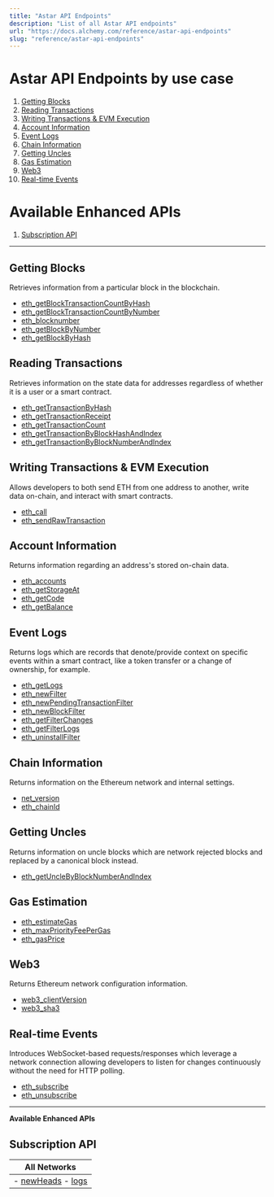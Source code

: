 ```yaml
---
title: "Astar API Endpoints"
description: "List of all Astar API endpoints"
url: "https://docs.alchemy.com/reference/astar-api-endpoints"
slug: "reference/astar-api-endpoints"
---
```



# Astar API Endpoints by use case

1. [Getting Blocks](/reference/astar-api-endpoints#getting-blocks)
2. [Reading Transactions](/reference/astar-api-endpoints#reading-transactions)
3. [Writing Transactions & EVM Execution](#writing-transactions--evm-execution)
4. [Account Information](#account-information)
5. [Event Logs](/reference/astar-api-endpoints#event-logs)
6. [Chain Information](/reference/astar-api-endpoints#chain-information)
7. [Getting Uncles](/reference/astar-api-endpoints#getting-uncles)
8. [Gas Estimation](/reference/astar-api-endpoints#gas-estimation)
9. [Web3](/reference/astar-api-endpoints#web3)
10. [Real-time Events](/reference/astar-api-endpoints#real-time-events)

# Available Enhanced APIs

1. [Subscription API](/reference/astar-api-endpoints#subscription-api)

***

## Getting Blocks

Retrieves information from a particular block in the blockchain.

* [eth\_getBlockTransactionCountByHash](/reference/eth-getblocktransactioncountbyhash-astar)
* [eth\_getBlockTransactionCountByNumber](/reference/eth-getblocktransactioncountbynumber-astar)
* [eth\_blocknumber](/reference/eth-blocknumber-astar)
* [eth\_getBlockByNumber](/reference/eth-getblockbynumber-astar)
* [eth\_getBlockByHash](/reference/eth-getblockbyhash-astar)

## Reading Transactions

Retrieves information on the state data for addresses regardless of whether it is a user or a smart contract.

* [eth\_getTransactionByHash](/reference/eth-gettransactionbyhash-astar)
* [eth\_getTransactionReceipt](/reference/eth-gettransactionreceipt-astar)
* [eth\_getTransactionCount](/reference/eth-gettransactioncount-astar)
* [eth\_getTransactionByBlockHashAndIndex](/reference/eth-gettransactionbyblockhashandindex-astar)
* [eth\_getTransactionByBlockNumberAndIndex](/reference/eth-gettransactionbyblocknumberandindex-astar)

## Writing Transactions & EVM Execution

Allows developers to both send ETH from one address to another, write data on-chain, and interact with smart contracts.

* [eth\_call](/reference/eth-call-astar)
* [eth\_sendRawTransaction](/reference/eth-sendrawtransaction-astar)

## Account Information

Returns information regarding an address's stored on-chain data.

* [eth\_accounts](/reference/eth-accounts-astar)
* [eth\_getStorageAt](/reference/eth-getstorageat-astar)
* [eth\_getCode](/reference/eth-getcode-astar)
* [eth\_getBalance](/reference/eth-getbalance-astar)

## Event Logs

Returns logs which are records that denote/provide context on specific events within a smart contract, like a token transfer or a change of ownership, for example.

* [eth\_getLogs](/reference/eth-getlogs-astar)
* [eth\_newFilter](/reference/eth-newfilter-astar)
* [eth\_newPendingTransactionFilter](/reference/eth-newpendingtransactionfilter-astar)
* [eth\_newBlockFilter](/reference/eth-newblockfilter-astar)
* [eth\_getFilterChanges](/reference/eth-getfilterchanges-astar)
* [eth\_getFilterLogs](/reference/eth-getfilterlogs-astar)
* [eth\_uninstallFilter](/reference/eth-uninstallfilter-astar)

## Chain Information

Returns information on the Ethereum network and internal settings.

* [net\_version](/reference/net-version-astar)
* [eth\_chainId](/reference/eth-chainid-astar)

## Getting Uncles

Returns information on uncle blocks which are network rejected blocks and replaced by a canonical block instead.

* [eth\_getUncleByBlockNumberAndIndex](/reference/eth-getunclebyblocknumberandindex-astar)

## Gas Estimation

* [eth\_estimateGas](/reference/eth-estimategas-astar)
* [eth\_maxPriorityFeePerGas](/reference/eth-maxpriorityfeepergas-astar)
* [eth\_gasPrice](/reference/eth-gasprice-astar)

## Web3

Returns Ethereum network configuration information.

* [web3\_clientVersion](/reference/web3-clientversion-astar)
* [web3\_sha3](/reference/web3-sha3-astar)

## Real-time Events

Introduces WebSocket-based requests/responses which leverage a network connection allowing developers to listen for changes continuously without the need for HTTP polling.

* [eth\_subscribe](/reference/eth-subscribe-astar)
* [eth\_unsubscribe](/reference/eth-unsubscribe-astar)

***

**Available Enhanced APIs**

## Subscription API

| All Networks                                                |
| ----------------------------------------------------------- |
| - [newHeads](/reference/newheads) - [logs](/reference/logs) |
